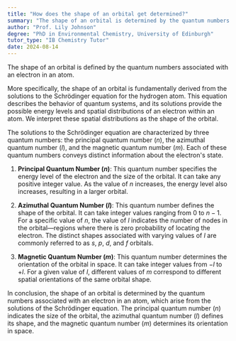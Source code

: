 ```yaml
---
title: "How does the shape of an orbital get determined?"
summary: "The shape of an orbital is determined by the quantum numbers associated with an electron in an atom."
author: "Prof. Lily Johnson"
degree: "PhD in Environmental Chemistry, University of Edinburgh"
tutor_type: "IB Chemistry Tutor"
date: 2024-08-14
---
```


The shape of an orbital is defined by the quantum numbers associated with an electron in an atom.

More specifically, the shape of an orbital is fundamentally derived from the solutions to the Schrödinger equation for the hydrogen atom. This equation describes the behavior of quantum systems, and its solutions provide the possible energy levels and spatial distributions of an electron within an atom. We interpret these spatial distributions as the shape of the orbital.

The solutions to the Schrödinger equation are characterized by three quantum numbers: the principal quantum number ($n$), the azimuthal quantum number ($l$), and the magnetic quantum number ($m$). Each of these quantum numbers conveys distinct information about the electron's state.

1. **Principal Quantum Number ($n$)**: This quantum number specifies the energy level of the electron and the size of the orbital. It can take any positive integer value. As the value of $n$ increases, the energy level also increases, resulting in a larger orbital.

2. **Azimuthal Quantum Number ($l$)**: This quantum number defines the shape of the orbital. It can take integer values ranging from $0$ to $n-1$. For a specific value of $n$, the value of $l$ indicates the number of nodes in the orbital—regions where there is zero probability of locating the electron. The distinct shapes associated with varying values of $l$ are commonly referred to as $s$, $p$, $d$, and $f$ orbitals.

3. **Magnetic Quantum Number ($m$)**: This quantum number determines the orientation of the orbital in space. It can take integer values from $-l$ to $+l$. For a given value of $l$, different values of $m$ correspond to different spatial orientations of the same orbital shape.

In conclusion, the shape of an orbital is determined by the quantum numbers associated with an electron in an atom, which arise from the solutions of the Schrödinger equation. The principal quantum number ($n$) indicates the size of the orbital, the azimuthal quantum number ($l$) defines its shape, and the magnetic quantum number ($m$) determines its orientation in space.
    